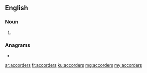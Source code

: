 ==English==

===Noun===
{{head|en|noun plural form}}

# {{plural of|accorder|lang=en}}

===Anagrams===
* {{l|en|scorecard}}

[[ar:accorders]]
[[fr:accorders]]
[[ku:accorders]]
[[mg:accorders]]
[[my:accorders]]